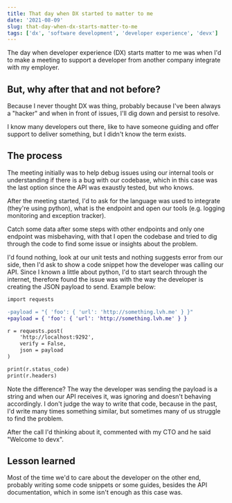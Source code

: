 ```yaml
---
title: That day when DX started to matter to me
date: '2021-08-09'
slug: that-day-when-dx-starts-matter-to-me
tags: ['dx', 'software development', 'developer experience', 'devx']
---
```


The day when developer experience (DX) starts matter to me was when I'd to make a meeting to support a developer from
another company integrate with my employer.

## But, why after that and not before?

Because I never thought DX was thing, probably because I've been always a "hacker" and when in front of issues, I'll dig
down and persist to resolve.

I know many developers out there, like to have someone guiding and offer support to deliver something, but I didn't know
the term exists.

## The process

The meeting initially was to help debug issues using our internal tools or understanding if there is a bug with our codebase,
which in this case was the last option since the API was exaustly tested, but who knows.

After the meeting started, I'd to ask for the language was used to integrate (they're using python), what is the endpoint and
open our tools (e.g. logging monitoring and exception tracker).

Catch some data after some steps with other endpoints and only one endpoint was misbehaving, with that I open the codebase and
tried to dig through the code to find some issue or insights about the problem.

I'd found nothing, look at our unit tests and nothing suggests error from our side, then I'd ask to show a code snippet how the
developer was calling our API. Since I known a little about python, I'd to start search through the internet, therefore found the
issue was with the way the developer is creating the JSON payload to send. Example below:

```diff
import requests

-payload = "{ 'foo': { 'url': 'http://something.lvh.me' } }"
+payload = { 'foo': { 'url': 'http://something.lvh.me' } }

r = requests.post(
    'http://localhost:9292',
    verify = False,
    json = payload
)

print(r.status_code)
print(r.headers)
```

Note the difference? The way the developer was sending the payload is a string and when our API receives it, was ignoring and doesn't
behaving accordingly. I don't judge the way to write that code, because in the past, I'd write many times something similar, but sometimes
many of us struggle to find the problem.

After the call I'd thinking about it, commented with my CTO and he said "Welcome to devx".

## Lesson learned

Most of the time we'd to care about the developer on the other end, probably writing some code snippets or some guides, besides the API
documentation, which in some isn't enough as this case was.
